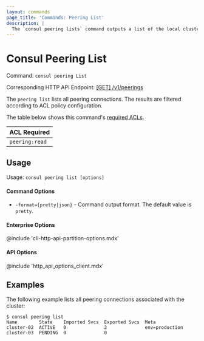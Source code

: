 ```yaml
---
layout: commands
page_title: 'Commands: Peering List'
description: |
  The `consul peering lists` command outputs a list of the local cluster's cluster peering connections, including imported and exported service counts and the connection state.
---
```


# Consul Peering List

Command: `consul peering List`

Corresponding HTTP API Endpoint: [\[GET\] /v1/peerings](/consul/api-docs/peering#list-all-peerings)

The `peering list` lists all peering connections.
The results are filtered according to ACL policy configuration.

The table below shows this command's [required ACLs](/consul/api-docs/api-structure#authentication).

| ACL Required |
| ------------ |
| `peering:read`  |

## Usage

Usage: `consul peering list [options]`

#### Command Options

- `-format={pretty|json}` - Command output format. The default value is `pretty`.

#### Enterprise Options

@include 'cli-http-api-partition-options.mdx'

#### API Options

@include 'http_api_options_client.mdx'

## Examples

The following example lists all peering connections associated with the cluster:

```shell-session hideClipboard
$ consul peering list
Name        State    Imported Svcs  Exported Svcs  Meta
cluster-02  ACTIVE   0              2              env=production
cluster-03  PENDING  0              0
```

